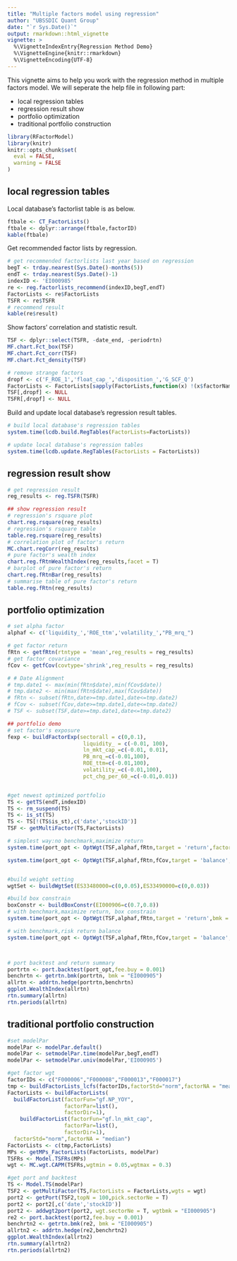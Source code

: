 ```yaml
---
title: "Multiple factors model using regression"
author: "UBSSDIC Quant Group"
date: "`r Sys.Date()`"
output: rmarkdown::html_vignette
vignette: >
  %\VignetteIndexEntry{Regression Method Demo}
  %\VignetteEngine{knitr::rmarkdown}
  %\VignetteEncoding{UTF-8}
---
```


This vignette aims to help you work with the regression method in multiple factors model. We will seperate the help file in following part:

- local regression tables
- regression result show
- portfolio optimization
- traditional portfolio construction

```r
library(RFactorModel)
library(knitr)
knitr::opts_chunk$set(
  eval = FALSE,
  warning = FALSE
)
```


## local regression tables

Local database's factorlist table is as below.
```r
ftbale <- CT_FactorLists()
ftbale <- dplyr::arrange(ftbale,factorID)
kable(ftbale)
```


Get recommended factor lists by regression.
```r
# get recommended factorlists last year based on regression
begT <- trday.nearest(Sys.Date()-months(5))
endT <- trday.nearest(Sys.Date()-1)
indexID <- 'EI000985'
re <- reg.factorlists_recommend(indexID,begT,endT)
FactorLists <- re$FactorLists
TSFR <- re$TSFR
# recommend result
kable(re$result)
```


Show factors' correlation and statistic result.
```r
TSF <- dplyr::select(TSFR, -date_end, -periodrtn)
MF.chart.Fct_box(TSF)
MF.chart.Fct_corr(TSF)
MF.chart.Fct_density(TSF)

# remove strange factors
dropf <- c('F_ROE_1','float_cap_','disposition_','G_SCF_Q')
FactorLists <- FactorLists[sapply(FactorLists,function(x) !(x$factorName %in% dropf))]
TSF[,dropf] <- NULL
TSFR[,dropf] <- NULL
```



Build and update local database's regression result tables.
```r
# build local database's regression tables
system.time(lcdb.build.RegTables(FactorLists=FactorLists))

# update local database's regression tables
system.time(lcdb.update.RegTables(FactorLists = FactorLists))
```


## regression result show

```r
# get regression result
reg_results <- reg.TSFR(TSFR)

## show regression result
# regression's rsquare plot
chart.reg.rsquare(reg_results)
# regression's rsquare table
table.reg.rsquare(reg_results)
# correlation plot of factor's return 
MC.chart.regCorr(reg_results)
# pure factor's wealth index
chart.reg.fRtnWealthIndex(reg_results,facet = T)
# barplot of pure factor's return 
chart.reg.fRtnBar(reg_results)
# summarise table of pure factor's return 
table.reg.fRtn(reg_results)
```


## portfolio optimization

```r
# set alpha factor
alphaf <- c('liquidity_','ROE_ttm','volatility_',"PB_mrq_")

# get factor return
fRtn <- getfRtn(rtntype = 'mean',reg_results = reg_results)
# get factor covariance
fCov <- getfCov(covtype='shrink',reg_results = reg_results)

# # Date Alignment
# tmp.date1 <- max(min(fRtn$date),min(fCov$date))
# tmp.date2 <- min(max(fRtn$date),max(fCov$date))
# fRtn <- subset(fRtn,date>=tmp.date1,date<=tmp.date2)
# fCov <- subset(fCov,date>=tmp.date1,date<=tmp.date2)
# TSF <- subset(TSF,date>=tmp.date1,date<=tmp.date2)

## portfolio demo
# set factor's exposure
fexp <- buildFactorExp(sectorall = c(0,0.1),
                        liquidity_ = c(-0.01, 100),
                        ln_mkt_cap_=c(-0.01, 0.01),
                        PB_mrq_=c(-0.01,100),
                        ROE_ttm=c(-0.01,100),
                        volatility_=c(-0.01,100),
                        pct_chg_per_60_=c(-0.01,0.01))


#get newest optimized portfolio
TS <- getTS(endT,indexID)
TS <- rm_suspend(TS)
TS <- is_st(TS)
TS <- TS[!(TS$is_st),c('date','stockID')]
TSF <- getMultiFactor(TS,FactorLists)

# simplest way:no benchmark,maximize return
system.time(port_opt <- OptWgt(TSF,alphaf,fRtn,target = 'return',factorExp = fexp))

system.time(port_opt <- OptWgt(TSF,alphaf,fRtn,fCov,target = 'balance',factorExp = fexp,optWay = 'solve.QP'))


#build weight setting
wgtSet <- buildWgtSet(ES33480000=c(0,0.05),ES33490000=c(0,0.03))

#build box constrain
boxConstr <- buildBoxConstr(EI000906=c(0.7,0.8))
# with benchmark,maximize return, box constrain
system.time(port_opt <- OptWgt(TSF,alphaf,fRtn,target = 'return',bmk = 'EI000906',factorExp = fexp,wgtSet = wgtSet))

# with benchmark,risk return balance
system.time(port_opt <- OptWgt(TSF,alphaf,fRtn,fCov,target = 'balance',bmk = 'EI000906',factorExp = fexp,boxConstr = boxConstr))



# port backtest and return summary
portrtn <- port.backtest(port_opt,fee.buy = 0.001)
benchrtn <- getrtn.bmk(portrtn, bmk = "EI000905")
allrtn <- addrtn.hedge(portrtn,benchrtn)
ggplot.WealthIndex(allrtn)
rtn.summary(allrtn)
rtn.periods(allrtn)
```


## traditional portfolio construction


```r
#set modelPar
modelPar <- modelPar.default()
modelPar <- setmodelPar.time(modelPar,begT,endT)
modelPar <- setmodelPar.univ(modelPar,'EI000905')

#get factor wgt
factorIDs <- c("F000006","F000008","F000013","F000017")
tmp <- buildFactorLists_lcfs(factorIDs,factorStd="norm",factorNA = "mean")
FactorLists <- buildFactorLists(
  buildFactorList(factorFun="gf.NP_YOY",
                  factorPar=list(),
                  factorDir=1),
    buildFactorList(factorFun="gf.ln_mkt_cap",
                  factorPar=list(),
                  factorDir=1),
  factorStd="norm",factorNA = "median")
FactorLists <- c(tmp,FactorLists)
MPs <- getMPs_FactorLists(FactorLists, modelPar)
TSFRs <- Model.TSFRs(MPs)
wgt <- MC.wgt.CAPM(TSFRs,wgtmin = 0.05,wgtmax = 0.3)

#get port and backtest
TS <- Model.TS(modelPar)
TSF2 <- getMultiFactor(TS,FactorLists = FactorLists,wgts = wgt)
port2 <- getPort(TSF2,topN = 100,pick.sectorNe = T)
port2 <- port2[,c('date','stockID')]
port2 <- addwgt2port(port2, wgt.sectorNe = T, wgtbmk = "EI000905")
re2 <- port.backtest(port2,fee.buy = 0.001)
benchrtn2 <- getrtn.bmk(re2, bmk = "EI000905")
allrtn2 <- addrtn.hedge(re2,benchrtn2)
ggplot.WealthIndex(allrtn2)
rtn.summary(allrtn2)
rtn.periods(allrtn2)
```



